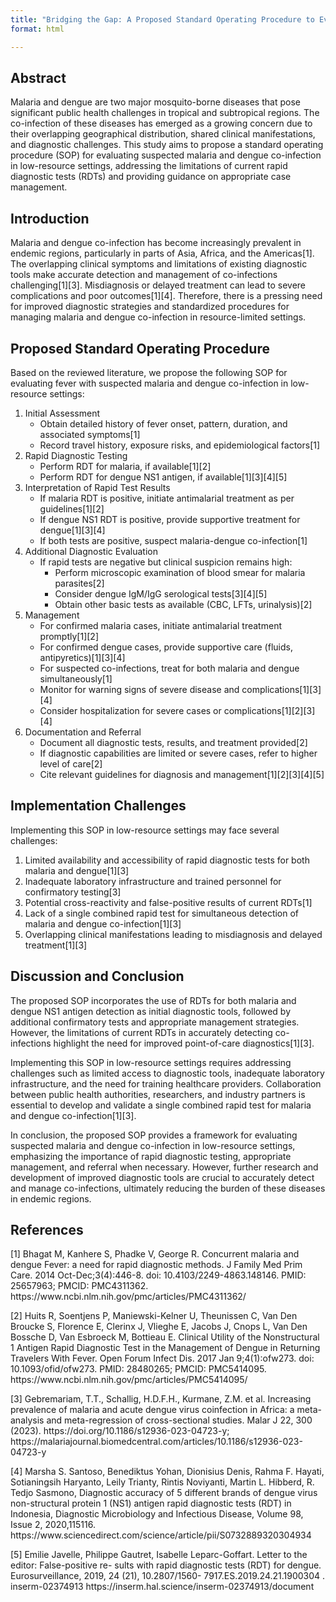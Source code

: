 ```yaml
---
title: "Bridging the Gap: A Proposed Standard Operating Procedure to Evaluating Malaria and Dengue Co-infection in Somaliland"
format: html

---
```


## Abstract

Malaria and dengue are two major mosquito-borne diseases that pose significant public health challenges in tropical and subtropical regions. The co-infection of these diseases has emerged as a growing concern due to their overlapping geographical distribution, shared clinical manifestations, and diagnostic challenges. This study aims to propose a standard operating procedure (SOP) for evaluating suspected malaria and dengue co-infection in low-resource settings, addressing the limitations of current rapid diagnostic tests (RDTs) and providing guidance on appropriate case management.

## Introduction

Malaria and dengue co-infection has become increasingly prevalent in endemic regions, particularly in parts of Asia, Africa, and the Americas[1]. The overlapping clinical symptoms and limitations of existing diagnostic tools make accurate detection and management of co-infections challenging[1][3]. Misdiagnosis or delayed treatment can lead to severe complications and poor outcomes[1][4]. Therefore, there is a pressing need for improved diagnostic strategies and standardized procedures for managing malaria and dengue co-infection in resource-limited settings.

## Proposed Standard Operating Procedure

Based on the reviewed literature, we propose the following SOP for evaluating fever with suspected malaria and dengue co-infection in low-resource settings:

1. Initial Assessment
   - Obtain detailed history of fever onset, pattern, duration, and associated symptoms[1]
   - Record travel history, exposure risks, and epidemiological factors[1]

2. Rapid Diagnostic Testing
   - Perform RDT for malaria, if available[1][2]
   - Perform RDT for dengue NS1 antigen, if available[1][3][4][5]

3. Interpretation of Rapid Test Results
   - If malaria RDT is positive, initiate antimalarial treatment as per guidelines[1][2]
   - If dengue NS1 RDT is positive, provide supportive treatment for dengue[1][3][4]
   - If both tests are positive, suspect malaria-dengue co-infection[1]

4. Additional Diagnostic Evaluation
   - If rapid tests are negative but clinical suspicion remains high:
     - Perform microscopic examination of blood smear for malaria parasites[2]
     - Consider dengue IgM/IgG serological tests[3][4][5]
     - Obtain other basic tests as available (CBC, LFTs, urinalysis)[2]

5. Management
   - For confirmed malaria cases, initiate antimalarial treatment promptly[1][2]
   - For confirmed dengue cases, provide supportive care (fluids, antipyretics)[1][3][4]
   - For suspected co-infections, treat for both malaria and dengue simultaneously[1]
   - Monitor for warning signs of severe disease and complications[1][3][4]
   - Consider hospitalization for severe cases or complications[1][2][3][4]

6. Documentation and Referral
   - Document all diagnostic tests, results, and treatment provided[2]
   - If diagnostic capabilities are limited or severe cases, refer to higher level of care[2]
   - Cite relevant guidelines for diagnosis and management[1][2][3][4][5]

## Implementation Challenges

Implementing this SOP in low-resource settings may face several challenges:

1. Limited availability and accessibility of rapid diagnostic tests for both malaria and dengue[1][3]
2. Inadequate laboratory infrastructure and trained personnel for confirmatory testing[3]
3. Potential cross-reactivity and false-positive results of current RDTs[1]
4. Lack of a single combined rapid test for simultaneous detection of malaria and dengue co-infection[1][3]
5. Overlapping clinical manifestations leading to misdiagnosis and delayed treatment[1][3]

## Discussion and Conclusion

The proposed SOP incorporates the use of RDTs for both malaria and dengue NS1 antigen detection as initial diagnostic tools, followed by additional confirmatory tests and appropriate management strategies. However, the limitations of current RDTs in accurately detecting co-infections highlight the need for improved point-of-care diagnostics[1][3].

Implementing this SOP in low-resource settings requires addressing challenges such as limited access to diagnostic tools, inadequate laboratory infrastructure, and the need for training healthcare providers. Collaboration between public health authorities, researchers, and industry partners is essential to develop and validate a single combined rapid test for malaria and dengue co-infection[1][3].

In conclusion, the proposed SOP provides a framework for evaluating suspected malaria and dengue co-infection in low-resource settings, emphasizing the importance of rapid diagnostic testing, appropriate management, and referral when necessary. However, further research and development of improved diagnostic tools are crucial to accurately detect and manage co-infections, ultimately reducing the burden of these diseases in endemic regions.


## References

[1] Bhagat M, Kanhere S, Phadke V, George R. Concurrent malaria and dengue Fever: a need for rapid diagnostic methods. J Family Med Prim Care. 2014 Oct-Dec;3(4):446-8. doi: 10.4103/2249-4863.148146. PMID: 25657963; PMCID: PMC4311362. https://www.ncbi.nlm.nih.gov/pmc/articles/PMC4311362/

[2] Huits R, Soentjens P, Maniewski-Kelner U, Theunissen C, Van Den Broucke S, Florence E, Clerinx J, Vlieghe E, Jacobs J, Cnops L, Van Den Bossche D, Van Esbroeck M, Bottieau E. Clinical Utility of the Nonstructural 1 Antigen Rapid Diagnostic Test in the Management of Dengue in Returning Travelers With Fever. Open Forum Infect Dis. 2017 Jan 9;4(1):ofw273. doi: 10.1093/ofid/ofw273. PMID: 28480265; PMCID: PMC5414095. https://www.ncbi.nlm.nih.gov/pmc/articles/PMC5414095/

[3] Gebremariam, T.T., Schallig, H.D.F.H., Kurmane, Z.M. et al. Increasing prevalence of malaria and acute dengue virus coinfection in Africa: a meta-analysis and meta-regression of cross-sectional studies. Malar J 22, 300 (2023). https://doi.org/10.1186/s12936-023-04723-y; https://malariajournal.biomedcentral.com/articles/10.1186/s12936-023-04723-y

[4] Marsha S. Santoso, Benediktus Yohan, Dionisius Denis, Rahma F. Hayati, Sotianingsih Haryanto, Leily Trianty, Rintis Noviyanti, Martin L. Hibberd, R. Tedjo Sasmono,
Diagnostic accuracy of 5 different brands of dengue virus non-structural protein 1 (NS1) antigen rapid diagnostic tests (RDT) in Indonesia,
Diagnostic Microbiology and Infectious Disease,
Volume 98, Issue 2, 2020,115116. https://www.sciencedirect.com/science/article/pii/S0732889320304934

[5] Emilie Javelle, Philippe Gautret, Isabelle Leparc-Goffart. Letter to the editor: False-positive re- sults with rapid diagnostic tests (RDT) for dengue. Eurosurveillance, 2019, 24 (21), 10.2807/1560- 7917.ES.2019.24.21.1900304 . inserm-02374913 https://inserm.hal.science/inserm-02374913/document

<!-- bibliography: references.bib 
## Suggested Titles

1. Navigating the Diagnostic Landscape of Malaria and Dengue Co-infection: A Proposed Standard Operating Procedure for Low-Resource Settings
2. Bridging the Gap: A Standardized Approach to Evaluating Malaria and Dengue Co-infection in Resource-Limited Settings
3. Overcoming Diagnostic Challenges in Malaria and Dengue Co-infection: A Practical Guide for Healthcare Providers in Low-Resource Settings

-->
